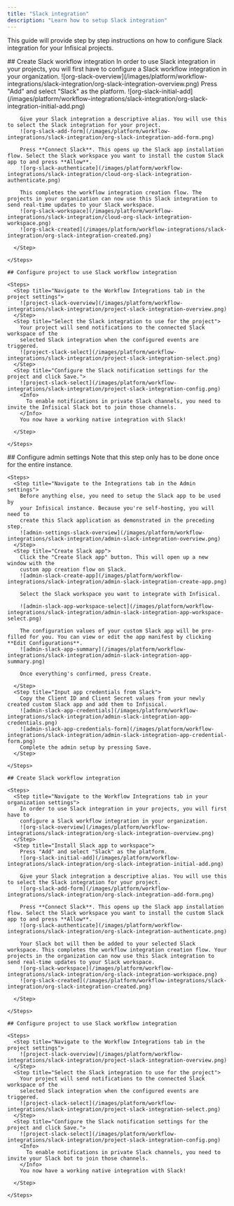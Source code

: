```yaml
---
title: "Slack integration"
description: "Learn how to setup Slack integration"
---
```


This guide will provide step by step instructions on how to configure Slack integration for your Infisical projects.

<Tabs>
  <Tab title="Infisical Cloud">
    ## Create Slack workflow integration
    <Steps>
      <Step title="Navigate to the Workflow Integrations tab in your organization settings">
        In order to use Slack integration in your projects, you will first have to
        configure a Slack workflow integration in your organization.
        ![org-slack-overview](/images/platform/workflow-integrations/slack-integration/org-slack-integration-overview.png)
      </Step>
      <Step title="Install Slack app to workspace">
        Press "Add" and select "Slack" as the platform.
        ![org-slack-initial-add](/images/platform/workflow-integrations/slack-integration/org-slack-integration-initial-add.png)

        Give your Slack integration a descriptive alias. You will use this to select the Slack integration for your project.
        ![org-slack-add-form](/images/platform/workflow-integrations/slack-integration/org-slack-integration-add-form.png)

        Press **Connect Slack**. This opens up the Slack app installation flow. Select the Slack workspace you want to install the custom Slack app to and press **Allow**.
        ![org-slack-authenticate](/images/platform/workflow-integrations/slack-integration/cloud-org-slack-integration-authenticate.png)

        This completes the workflow integration creation flow. The projects in your organization can now use this Slack integration to send real-time updates to your Slack workspace.
        ![org-slack-workspace](/images/platform/workflow-integrations/slack-integration/cloud-org-slack-integration-workspace.png)
        ![org-slack-created](/images/platform/workflow-integrations/slack-integration/org-slack-integration-created.png)

      </Step>

    </Steps>

    ## Configure project to use Slack workflow integration

    <Steps>
      <Step title="Navigate to the Workflow Integrations tab in the project settings">
        ![project-slack-overview](/images/platform/workflow-integrations/slack-integration/project-slack-integration-overview.png)
      </Step>
      <Step title="Select the Slack integration to use for the project">
        Your project will send notifications to the connected Slack workspace of the
        selected Slack integration when the configured events are triggered.
        ![project-slack-select](/images/platform/workflow-integrations/slack-integration/project-slack-integration-select.png)
      </Step>
      <Step title="Configure the Slack notification settings for the project and click Save.">
        ![project-slack-select](/images/platform/workflow-integrations/slack-integration/project-slack-integration-config.png)
        <Info>
          To enable notifications in private Slack channels, you need to invite the Infisical Slack bot to join those channels.
        </Info>
        You now have a working native integration with Slack!

      </Step>

    </Steps>

  </Tab>
  <Tab title="Self-hosted setup">
    ## Configure admin settings
    Note that this step only has to be done once for the entire instance.

    <Steps>
      <Step title="Navigate to the Integrations tab in the Admin settings">
        Before anything else, you need to setup the Slack app to be used by
        your Infisical instance. Because you're self-hosting, you will need to
        create this Slack application as demonstrated in the preceding step.
        ![admin-settings-slack-overview](/images/platform/workflow-integrations/slack-integration/admin-slack-integration-overview.png)
      </Step>
      <Step title="Create Slack app">
        Click the "Create Slack app" button. This will open up a new window with the
        custom app creation flow on Slack.
        ![admin-slack-create-app](/images/platform/workflow-integrations/slack-integration/admin-slack-integration-create-app.png)

        Select the Slack workspace you want to integrate with Infisical.

        ![admin-slack-app-workspace-select](/images/platform/workflow-integrations/slack-integration/admin-slack-integration-app-workspace-select.png)

        The configuration values of your custom Slack app will be pre-filled for you. You can view or edit the app manifest by clicking **Edit Configurations**.
        ![admin-slack-app-summary](/images/platform/workflow-integrations/slack-integration/admin-slack-integration-app-summary.png)

        Once everything's confirmed, press Create.

      </Step>
      <Step title="Input app credentials from Slack">
        Copy the Client ID and Client Secret values from your newly created custom Slack app and add them to Infisical.
        ![admin-slack-app-credentials](/images/platform/workflow-integrations/slack-integration/admin-slack-integration-app-credentials.png)
        ![admin-slack-app-credentials-form](/images/platform/workflow-integrations/slack-integration/admin-slack-integration-app-credential-form.png)
        Complete the admin setup by pressing Save.
      </Step>

    </Steps>

    ## Create Slack workflow integration

    <Steps>
      <Step title="Navigate to the Workflow Integrations tab in your organization settings">
        In order to use Slack integration in your projects, you will first have to
        configure a Slack workflow integration in your organization.
        ![org-slack-overview](/images/platform/workflow-integrations/slack-integration/org-slack-integration-overview.png)
      </Step>
      <Step title="Install Slack app to workspace">
        Press "Add" and select "Slack" as the platform.
        ![org-slack-initial-add](/images/platform/workflow-integrations/slack-integration/org-slack-integration-initial-add.png)

        Give your Slack integration a descriptive alias. You will use this to select the Slack integration for your project.
        ![org-slack-add-form](/images/platform/workflow-integrations/slack-integration/org-slack-integration-add-form.png)

        Press **Connect Slack**. This opens up the Slack app installation flow. Select the Slack workspace you want to install the custom Slack app to and press **Allow**.
        ![org-slack-authenticate](/images/platform/workflow-integrations/slack-integration/org-slack-integration-authenticate.png)

        Your Slack bot will then be added to your selected Slack workspace. This completes the workflow integration creation flow. Your projects in the organization can now use this Slack integration to send real-time updates to your Slack workspace.
        ![org-slack-workspace](/images/platform/workflow-integrations/slack-integration/org-slack-integration-workspace.png)
        ![org-slack-created](/images/platform/workflow-integrations/slack-integration/org-slack-integration-created.png)

      </Step>

    </Steps>

    ## Configure project to use Slack workflow integration

    <Steps>
      <Step title="Navigate to the Workflow Integrations tab in the project settings">
        ![project-slack-overview](/images/platform/workflow-integrations/slack-integration/project-slack-integration-overview.png)
      </Step>
      <Step title="Select the Slack integration to use for the project">
        Your project will send notifications to the connected Slack workspace of the
        selected Slack integration when the configured events are triggered.
        ![project-slack-select](/images/platform/workflow-integrations/slack-integration/project-slack-integration-select.png)
      </Step>
      <Step title="Configure the Slack notification settings for the project and click Save.">
        ![project-slack-select](/images/platform/workflow-integrations/slack-integration/project-slack-integration-config.png)
        <Info>
          To enable notifications in private Slack channels, you need to invite your Slack bot to join those channels.
        </Info>
        You now have a working native integration with Slack!

      </Step>

    </Steps>

  </Tab>
</Tabs>
